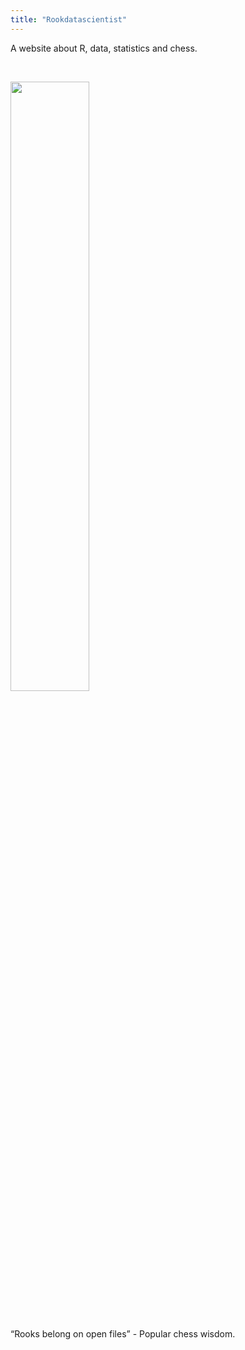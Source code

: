 ```yaml
---
title: "Rookdatascientist"
---
```


A website about R, data, statistics and chess.

<br>

![](rookdatascience.png){width=50%}

<br>

“Rooks belong on open files” - Popular chess wisdom.

